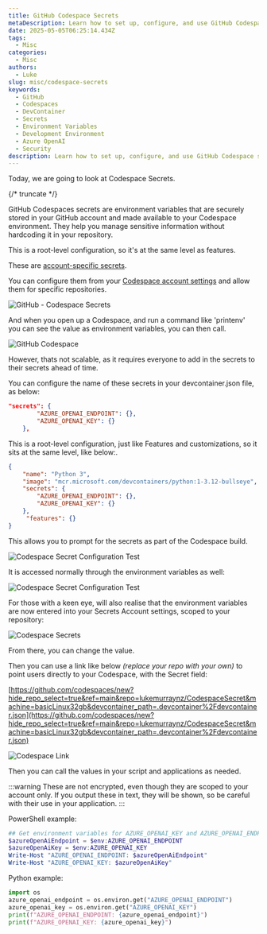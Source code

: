 ```yaml
---
title: GitHub Codespace Secrets
metaDescription: Learn how to set up, configure, and use GitHub Codespace secrets.
date: 2025-05-05T06:25:14.434Z
tags:
  - Misc
categories:
  - Misc
authors:
  - Luke
slug: misc/codespace-secrets
keywords:
  - GitHub
  - Codespaces
  - DevContainer
  - Secrets
  - Environment Variables
  - Development Environment
  - Azure OpenAI
  - Security
description: Learn how to set up, configure, and use GitHub Codespace secrets.
---
```


Today, we are going to look at Codespace Secrets.

{/* truncate */}

GitHub Codespaces secrets are environment variables that are securely stored in your GitHub account and made available to your Codespace environment. They help you manage sensitive information without hardcoding it in your repository.

This is a root-level configuration, so it's at the same level as features.

These are [account-specific secrets](https://docs.github.com/en/codespaces/managing-your-codespaces/managing-your-account-specific-secrets-for-github-codespaces).

You can configure them from your [Codespace account settings](https://github.com/settings/codespaces) and allow them for specific repositories.

![GitHub - Codespace Secrets](images/GitHubCodespace_Secrets.jpg)

And when you open up a Codespace, and run a command like 'printenv' you can see the value as environment variables, you can then call.

![GitHub Codespace](images/GitHubCodespace_SecretAccountSettingTest.gif)

However, thats not scalable, as it requires everyone to add in the secrets to their secrets ahead of time. 

You can configure the name of these secrets in your devcontainer.json file, as below:

```json
"secrets": {
		"AZURE_OPENAI_ENDPOINT": {},
		"AZURE_OPENAI_KEY": {}
	},
```

This is a root-level configuration, just like Features and customizations, so it sits at the same level, like below:.

```json
{
	"name": "Python 3",
	"image": "mcr.microsoft.com/devcontainers/python:1-3.12-bullseye",
	"secrets": {
		"AZURE_OPENAI_ENDPOINT": {},
		"AZURE_OPENAI_KEY": {}
	},
	 "features": {}
}
```

This allows you to prompt for the secrets as part of the Codespace build.

![Codespace Secret Configuration Test](images/GitHubCodespace_CodespaceSettingTest.gif)

It is accessed normally through the environment variables as well:

![Codespace Secret Configuration Test](images/GitHubCodespace_CodespaceSettingTestEnv.gif)

For those with a keen eye, will also realise that the environment variables are now entered into your Secrets Account settings, scoped to your repository:

![Codespace Secrets](images/GitHubCodespace_SecretsAfterCodespace.jpg)

From there, you can change the value.

Then you can use a link like below _(replace your repo with your own)_ to point users directly to your Codespace, with the Secret field:

[https://github.com/codespaces/new?hide_repo_select=true&ref=main&repo=lukemurraynz/CodespaceSecret&machine=basicLinux32gb&devcontainer_path=.devcontainer%2Fdevcontainer.json](https://github.com/codespaces/new?hide_repo_select=true&ref=main&repo=lukemurraynz/CodespaceSecret&machine=basicLinux32gb&devcontainer_path=.devcontainer%2Fdevcontainer.json)

![Codespace Link](images/GitHubCodespace_SecretsAfterCodespaceLink.jpg)

Then you can call the values in your script and applications as needed.

:::warning
These are not encrypted, even though they are scoped to your account only. If you output these in text, they will be shown, so be careful with their use in your application.
:::

PowerShell example:

```PowerShell
## Get environment variables for AZURE_OPENAI_KEY and AZURE_OPENAI_ENDPOINT
$azureOpenAiEndpoint = $env:AZURE_OPENAI_ENDPOINT
$azureOpenAiKey = $env:AZURE_OPENAI_KEY
Write-Host "AZURE_OPENAI_ENDPOINT: $azureOpenAiEndpoint"
Write-Host "AZURE_OPENAI_KEY: $azureOpenAiKey"
```
Python example: 

```python
import os
azure_openai_endpoint = os.environ.get("AZURE_OPENAI_ENDPOINT")
azure_openai_key = os.environ.get("AZURE_OPENAI_KEY")
print(f"AZURE_OPENAI_ENDPOINT: {azure_openai_endpoint}")
print(f"AZURE_OPENAI_KEY: {azure_openai_key}")
```
